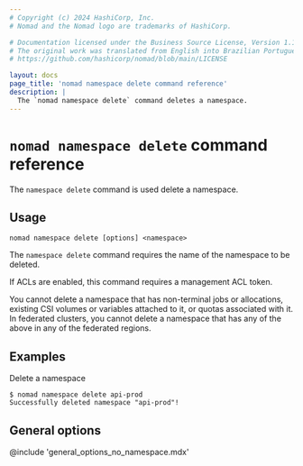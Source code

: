 ```yaml
---
# Copyright (c) 2024 HashiCorp, Inc.
# Nomad and the Nomad logo are trademarks of HashiCorp.

# Documentation licensed under the Business Source License, Version 1.1.
# The original work was translated from English into Brazilian Portuguese.
# https://github.com/hashicorp/nomad/blob/main/LICENSE

layout: docs
page_title: 'nomad namespace delete command reference'
description: |
  The `nomad namespace delete` command deletes a namespace.
---
```


# `nomad namespace delete` command reference

The `namespace delete` command is used delete a namespace.

## Usage

```plaintext
nomad namespace delete [options] <namespace>
```

The `namespace delete` command requires the name of the namespace to be deleted.

If ACLs are enabled, this command requires a management ACL token.

You cannot delete a namespace that has non-terminal jobs or allocations,
existing CSI volumes or variables attached to it, or quotas associated with it.
In federated clusters, you cannot delete a namespace that has any of the above
in any of the federated regions.

## Examples

Delete a namespace

```shell-session
$ nomad namespace delete api-prod
Successfully deleted namespace "api-prod"!
```

## General options

@include 'general_options_no_namespace.mdx'
